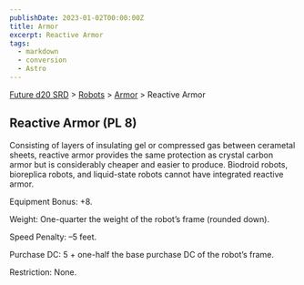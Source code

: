 ```yaml
---
publishDate: 2023-01-02T00:00:00Z
title: Armor
excerpt: Reactive Armor
tags:
  - markdown
  - conversion
  - Astro
---
```






[Future d20 SRD](/#futureD20) > [Robots](future-d20-srd-robots-index) > [Armor](future-d20-srd-robots-armor-index) > Reactive Armor




## Reactive Armor (PL 8)


Consisting of layers of insulating gel or compressed gas between cerametal sheets, reactive armor provides the same protection as crystal carbon armor but is considerably cheaper and easier to produce. Biodroid robots, bioreplica robots, and liquid-state robots cannot have integrated reactive armor.


Equipment Bonus: +8.


Weight: One-quarter the weight of the robot’s frame (rounded down).


Speed Penalty: –5 feet.


Purchase DC: 5 + one-half the base purchase DC of the robot’s frame.


Restriction: None.



